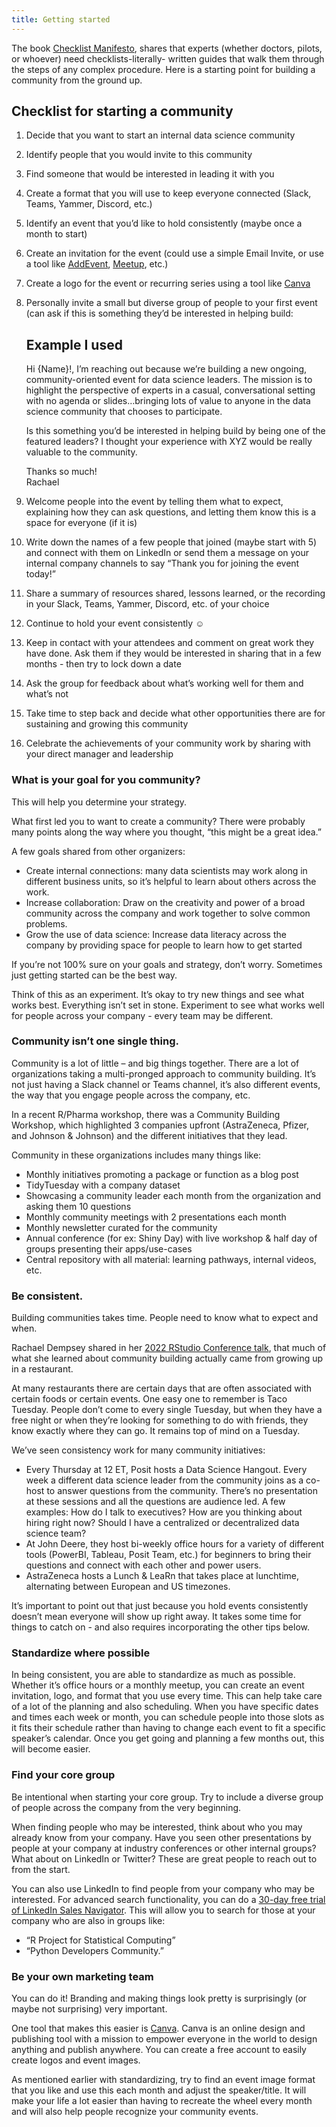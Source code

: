 ```yaml
---
title: Getting started
---
```


The book [Checklist Manifesto](http://atulgawande.com/book/the-checklist-manifesto/), shares that experts (whether doctors, pilots, or whoever) need checklists-literally- written guides that walk them through the steps of any complex procedure. Here is a starting point for building a community from the ground up.

::: {.callout-note collapse="false"}
## Checklist for starting a community
1.  Decide that you want to start an internal data science community

2.  Identify people that you would invite to this community

3.  Find someone that would be interested in leading it with you

4.  Create a format that you will use to keep everyone connected (Slack, Teams, Yammer, Discord, etc.)

5.  Identify an event that you'd like to hold consistently (maybe once a month to start)

6.  Create an invitation for the event (could use a simple Email Invite, or use a tool like [AddEvent](https://addevent.com), [Meetup](https://meetup.com), etc.)

7.  Create a logo for the event or recurring series using a tool like [Canva](https://canva.com)

8.  Personally invite a small but diverse group of people to your first event (can ask if this is something they'd be interested in helping build:

    ::: {.callout-note collapse="true"}
    ## Example I used

    Hi {Name}!, I'm reaching out because we're building a new ongoing, community-oriented event for data science leaders. The mission is to highlight the perspective of experts in a casual, conversational setting with no agenda or slides...bringing lots of value to anyone in the data science community that chooses to participate.

    Is this something you'd be interested in helping build by being one of the featured leaders? I thought your experience with XYZ would be really valuable to the community.

    Thanks so much!\
    Rachael
    :::

9.  Welcome people into the event by telling them what to expect, explaining how they can ask questions, and letting them know this is a space for everyone (if it is)

10. Write down the names of a few people that joined (maybe start with 5) and connect with them on LinkedIn or send them a message on your internal company channels to say "Thank you for joining the event today!"

11. Share a summary of resources shared, lessons learned, or the recording in your Slack, Teams, Yammer, Discord, etc. of your choice

12. Continue to hold your event consistently ☺️

13. Keep in contact with your attendees and comment on great work they have done. Ask them if they would be interested in sharing that in a few months - then try to lock down a date

14. Ask the group for feedback about what's working well for them and what's not

15. Take time to step back and decide what other opportunities there are for sustaining and growing this community

16. Celebrate the achievements of your community work by sharing with your direct manager and leadership
:::

### What is your goal for you community? 

This will help you determine your strategy.

What first led you to want to create a community? There were probably many points along the way where you thought, "this might be a great idea."

A few goals shared from other organizers:

-   Create internal connections: many data scientists may work along in different business units, so it's helpful to learn about others across the work.\
-   Increase collaboration: Draw on the creativity and power of a broad community across the company and work together to solve common problems.\
-   Grow the use of data science: Increase data literacy across the company by providing space for people to learn how to get started

If you're not 100% sure on your goals and strategy, don't worry. Sometimes just getting started can be the best way.

::: callout-tip
Think of this as an experiment. It's okay to try new things and see what works best. Everything isn't set in stone. Experiment to see what works well for people across your company - every team may be different.
:::

### Community isn't one single thing.

Community is a lot of little -- and big things together. There are a lot of organizations taking a multi-pronged approach to community building. It's not just having a Slack channel or Teams channel, it's also different events, the way that you engage people across the company, etc.

In a recent R/Pharma workshop, there was a Community Building Workshop, which highlighted 3 companies upfront (AstraZeneca, Pfizer, and Johnson & Johnson) and the different initiatives that they lead.

Community in these organizations includes many things like:

-   Monthly initiatives promoting a package or function as a blog post
-   TidyTuesday with a company dataset
-   Showcasing a community leader each month from the organization and asking them 10 questions
-   Monthly community meetings with 2 presentations each month
-   Monthly newsletter curated for the community
-   Annual conference (for ex: Shiny Day) with live workshop & half day of groups presenting their apps/use-cases
-   Central repository with all material: learning pathways, internal videos, etc.

### Be consistent.

Building communities takes time. People need to know what to expect and when.

Rachael Dempsey shared in her [2022 RStudio Conference talk](https://www.rstudio.com/conference/2022/talks/everything-learned-community-building-learned/), that much of what she learned about community building actually came from growing up in a restaurant.

At many restaurants there are certain days that are often associated with certain foods or certain events. One easy one to remember is Taco Tuesday. People don't come to every single Tuesday, but when they have a free night or when they're looking for something to do with friends, they know exactly where they can go. It remains top of mind on a Tuesday.

We've seen consistency work for many community initiatives:

-   Every Thursday at 12 ET, Posit hosts a Data Science Hangout. Every week a different data science leader from the community joins as a co-host to answer questions from the community. There's no presentation at these sessions and all the questions are audience led. A few examples: How do I talk to executives? How are you thinking about hiring right now? Should I have a centralized or decentralized data science team?
-   At John Deere, they host bi-weekly office hours for a variety of different tools (PowerBI, Tableau, Posit Team, etc.) for beginners to bring their questions and connect with each other and power users.
-   AstraZeneca hosts a Lunch & LeaRn that takes place at lunchtime, alternating between European and US timezones.

It's important to point out that just because you hold events consistently doesn't mean everyone will show up right away. It takes some time for things to catch on - and also requires incorporating the other tips below.

### Standardize where possible

In being consistent, you are able to standardize as much as possible. Whether it's office hours or a monthly meetup, you can create an event invitation, logo, and format that you use every time. This can help take care of a lot of the planning and also scheduling. When you have specific dates and times each week or month, you can schedule people into those slots as it fits their schedule rather than having to change each event to fit a specific speaker's calendar. Once you get going and planning a few months out, this will become easier.

### Find your core group

Be intentional when starting your core group. Try to include a diverse group of people across the company from the very beginning.

When finding people who may be interested, think about who you may already know from your company. Have you seen other presentations by people at your company at industry conferences or other internal groups? What about on LinkedIn or Twitter? These are great people to reach out to from the start.

You can also use LinkedIn to find people from your company who may be interested. For advanced search functionality, you can do a [30-day free trial of LinkedIn Sales Navigator](https://business.linkedin.com/sales-solutions/compare-plans). This will allow you to search for those at your company who are also in groups like:

-   "R Project for Statistical Computing"
-   "Python Developers Community."

### Be your own marketing team

You can do it! Branding and making things look pretty is surprisingly (or maybe not surprising) very important.

One tool that makes this easier is [Canva](https://www.canva.com/). Canva is an online design and publishing tool with a mission to empower everyone in the world to design anything and publish anywhere. You can create a free account to easily create logos and event images.

As mentioned earlier with standardizing, try to find an event image format that you like and use this each month and adjust the speaker/title. It will make your life a lot easier than having to recreate the wheel every month and will also help people recognize your community events.
